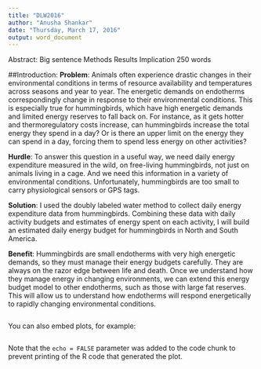 ```yaml
---
title: "DLW2016"
author: "Anusha Shankar"
date: "Thursday, March 17, 2016"
output: word_document
---
```

Abstract:
Big sentence
Methods
Results
Implication
250 words

##Introduction:
**Problem**: Animals often experience drastic changes in their environmental conditions in terms of resource availability and temperatures across seasons and year to year. The energetic demands on endotherms correspondingly change in response to their environmental conditions. This is especially true for hummingbirds, which have high energetic demands and limited energy reserves to fall back on. For instance, as it gets hotter and thermoregulatory costs increase, can hummingbirds increase the total energy they spend in a day? Or is there an upper limit on the energy they can spend in a day, forcing them to spend less energy on other activities?

**Hurdle**: To answer this question in a useful way, we need daily energy expenditure measured in the wild, on free-living hummingbirds, not just on animals living in a cage. And we need this information in a variety of environmental conditions. Unfortunately, hummingbirds are too small to carry physiological sensors or GPS tags.

**Solution**: I used the doubly labeled water method to collect daily energy expenditure data from hummingbirds. Combining these data with daily activity budgets and estimates of energy spent on each activity, I will build an estimated daily energy budget for hummingbirds in North and South America.

**Benefit**: Hummingbirds are small endotherms with very high energetic demands, so they must manage their energy budgets carefully. They are always on the razor edge between life and death. Once we understand how they manage energy in changing environments, we can extend this energy budget model to other endotherms, such as those with large fat reserves. This will allow us to understand how endotherms will respond energetically to rapidly changing environmental conditions.


```r

```

You can also embed plots, for example:

```r

```

Note that the `echo = FALSE` parameter was added to the code chunk to prevent printing of the R code that generated the plot.
